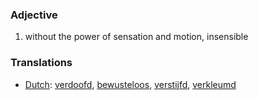 ===Adjective===

# without the power of sensation and motion, insensible

===Translations===
*[[Dutch]]: [[verdoofd]], [[bewusteloos]], [[verstijfd]], [[verkleumd]]